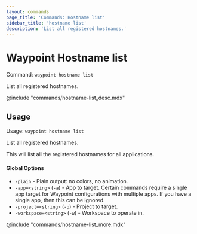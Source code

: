 ```yaml
---
layout: commands
page_title: 'Commands: Hostname list'
sidebar_title: 'hostname list'
description: 'List all registered hostnames.'
---
```


# Waypoint Hostname list

Command: `waypoint hostname list`

List all registered hostnames.

@include "commands/hostname-list_desc.mdx"

## Usage

Usage: `waypoint hostname list`

List all registered hostnames.

This will list all the registered hostnames for all applications.

#### Global Options

- `-plain` - Plain output: no colors, no animation.
- `-app=<string>` (`-a`) - App to target. Certain commands require a single app target for Waypoint configurations with multiple apps. If you have a single app, then this can be ignored.
- `-project=<string>` (`-p`) - Project to target.
- `-workspace=<string>` (`-w`) - Workspace to operate in.

@include "commands/hostname-list_more.mdx"
